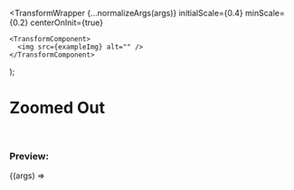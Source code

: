 


  <TransformWrapper
    {...normalizeArgs(args)}
    initialScale={0.4}
    minScale={0.2}
    centerOnInit={true}
  >
    <TransformComponent>
      <img src={exampleImg} alt="" />
    </TransformComponent>
  </TransformWrapper>
);

<Meta
  title="Examples/Zoomed Out"
  component={TransformWrapper}
  argTypes={argsTypes}
/>

# Zoomed Out

<br />

### Preview:

<Canvas>
  <Story name="Zoomed Out">{(args) => <Template {...args} />}</Story>
</Canvas>

## Component API

<ArgsTable story="Zoomed Out" />
